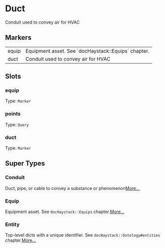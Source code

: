 # Duct
Conduit used to convey air for HVAC
## Markers
<table>
<tbody>
<tr>
<td className='p-2 align-top'><span className='bg-sky-200 rounded-md px-3 py-1 text-sky-700 block font-semibold text-center text-sm'>equip </span></td>
<td className='p-2 align-top'>Equipment asset. See `docHaystack::Equips` chapter.</td>
</tr>
<tr>
<td className='p-2 align-top'><span className='bg-sky-200 rounded-md px-3 py-1 text-sky-700 block font-semibold text-center text-sm'>duct </span></td>
<td className='p-2 align-top'>Conduit used to convey air for HVAC</td>
</tr>
</tbody>
</table>

## Slots

### equip
Type: `Marker`

### points
Type: `Query`

### duct
Type: `Marker`



## Super Types
### Conduit
Duct, pipe, or cable to convey a substance or phenomenon[More...](/ph/entities/Conduit)

### Equip
Equipment asset.
See `docHaystack::Equips` chapter.[More...](/ph/entities/Equip)

### Entity
Top-level dicts with a unique identifier.
See `docHaystack::Ontology#entities` chapter.[More...](/ph/entities/Entity)


